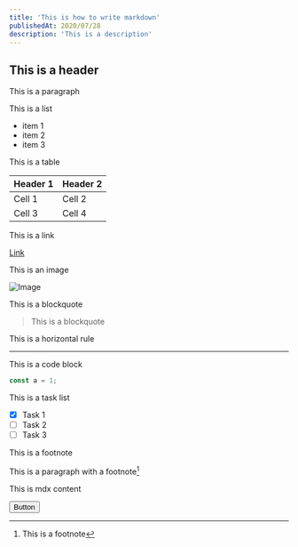```yaml
---
title: 'This is how to write markdown'
publishedAt: 2020/07/28
description: 'This is a description'
---
```


## This is a header

This is a paragraph

This is a list

- item 1
- item 2
- item 3

This is a table

| Header 1 | Header 2 |
| -------- | -------- |
| Cell 1   | Cell 2   |
| Cell 3   | Cell 4   |

This is a link

[Link](https://google.com)

This is an image

![Image](/images/blog-thumbnails/markdown.avif)

This is a blockquote

> This is a blockquote

This is a horizontal rule

---

This is a code block

```js
const a = 1;
```

This is a task list

- [x] Task 1
- [ ] Task 2
- [ ] Task 3

This is a footnote

This is a paragraph with a footnote[^1]

[^1]: This is a footnote

This is mdx content

<Button>Button</Button>
